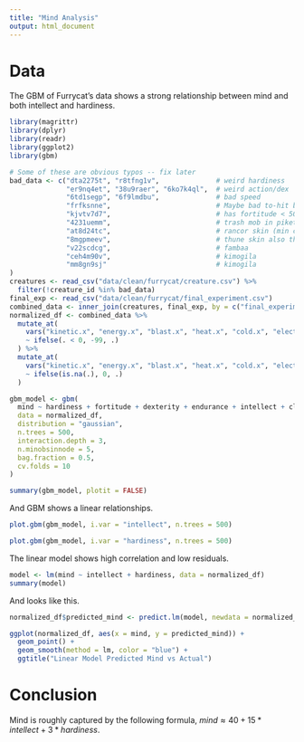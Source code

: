```yaml
---
title: "Mind Analysis"
output: html_document
---
```


# Data

The GBM of Furrycat's data shows a strong relationship between mind and both intellect and hardiness.


```r
library(magrittr)
library(dplyr)
library(readr)
library(ggplot2)
library(gbm)

# Some of these are obvious typos -- fix later
bad_data <- c("dta2275t", "r8tfng1v",              # weird hardiness
              "er9nq4et", "38u9raer", "6ko7k4ql",  # weird action/dex
              "6td1segp", "6f9lmdbu",              # bad speed
              "frfksnne",                          # Maybe bad to-hit but interesting...
              "kjvtv7d7",                          # has fortitude < 500 AND light armor?
              "4231uemm",                          # trash mob in piket skin (min cl 25) that throws off CL calculations
              "at8d24tc",                          # rancor skin (min cl 35) also throwing off cl calculations
              "8mgpmeev",                          # thune skin also throwing off cl
              "v22scdcg",                          # fambaa
              "ceh4m90v",                          # kimogila
              "mm8gn9sj"                           # kimogila
)
creatures <- read_csv("data/clean/furrycat/creature.csv") %>%
  filter(!creature_id %in% bad_data)
final_exp <- read_csv("data/clean/furrycat/final_experiment.csv")
combined_data <- inner_join(creatures, final_exp, by = c("final_experimentation_id" = "serial"))
normalized_df <- combined_data %>%
  mutate_at(
    vars("kinetic.x", "energy.x", "blast.x", "heat.x", "cold.x", "electricity.x", "acid.x", "stun.x"),
    ~ ifelse(. < 0, -99, .)
  ) %>%
  mutate_at(
    vars("kinetic.x", "energy.x", "blast.x", "heat.x", "cold.x", "electricity.x", "acid.x", "stun.x"),
    ~ ifelse(is.na(.), 0, .)
  )

```

```r
gbm_model <- gbm(
  mind ~ hardiness + fortitude + dexterity + endurance + intellect + cleverness + courage + dependability + fierceness + power + armor.x + kinetic.x + energy.x + blast.x + heat.x + cold.x +  electricity.x + acid.x + stun.x,
  data = normalized_df,
  distribution = "gaussian",
  n.trees = 500,
  interaction.depth = 3,
  n.minobsinnode = 5,
  bag.fraction = 0.5,
  cv.folds = 10
)
```

```r
summary(gbm_model, plotit = FALSE)
```

And GBM shows a linear relationships.

```r
plot.gbm(gbm_model, i.var = "intellect", n.trees = 500)
```
```r
plot.gbm(gbm_model, i.var = "hardiness", n.trees = 500)
```


The linear model shows high correlation and low residuals.


```r
model <- lm(mind ~ intellect + hardiness, data = normalized_df)
summary(model)
```

And looks like this.


```r
normalized_df$predicted_mind <- predict.lm(model, newdata = normalized_df)

ggplot(normalized_df, aes(x = mind, y = predicted_mind)) +
  geom_point() +
  geom_smooth(method = lm, color = "blue") +
  ggtitle("Linear Model Predicted Mind vs Actual")

```


# Conclusion

Mind is roughly captured by the following formula, $mind \approx 40 + 15 * intellect + 3 * hardiness$.
